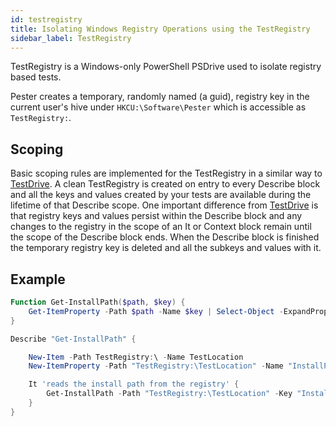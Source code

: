```yaml
---
id: testregistry
title: Isolating Windows Registry Operations using the TestRegistry
sidebar_label: TestRegistry
---
```


TestRegistry is a Windows-only PowerShell PSDrive used to isolate registry based tests.

Pester creates a temporary, randomly named (a guid), registry key in the current user's hive under `HKCU:\Software\Pester` which is accessible as `TestRegistry:`.

## Scoping

Basic scoping rules are implemented for the TestRegistry in a similar way to [TestDrive](./testdrive). A clean TestRegistry is created on entry to every Describe block and all the keys and values created by your tests are available during the lifetime of that Describe scope. One important difference from [TestDrive](./testdrive) is that registry keys and values persist within the Describe block and any changes to the registry in the scope of an It or Context block remain until the scope of the Describe block ends. When the Describe block is finished the temporary registry key is deleted and all the subkeys and values with it.

## Example

```powershell
Function Get-InstallPath($path, $key) {
    Get-ItemProperty -Path $path -Name $key | Select-Object -ExpandProperty $key
}

Describe "Get-InstallPath" {

    New-Item -Path TestRegistry:\ -Name TestLocation
    New-ItemProperty -Path "TestRegistry:\TestLocation" -Name "InstallPath" -Value "C:\Program Files\MyApplication"

    It 'reads the install path from the registry' {
        Get-InstallPath -Path "TestRegistry:\TestLocation" -Key "InstallPath" | Should -Be "C:\Program Files\MyApplication"
    }
}
```
